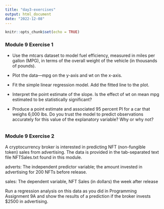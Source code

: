 ```yaml
---
title: "day3-exercises"
output: html_document
date: "2022-12-08"
---
```


```r
knitr::opts_chunk$set(echo = TRUE)
```

### Module 9 Exercise 1

- Use the mtcars dataset to model fuel efficiency, measured in miles per gallon (MPG), in terms of the overall weight of the vehicle (in thousands of pounds).

- Plot the data—mpg on the y-axis and wt on the x-axis.

- Fit the simple linear regression model. Add the fitted line to the plot.

- Interpret the point estimate of the slope. Is the effect of wt on mean mpg estimated to be statistically significant?

- Produce a point estimate and associated 95 percent PI for a car that weighs 6,000 lbs. Do you trust the model to predict observations accurately for this value of the explanatory variable? Why or why not?

```r

```

### Module 9 Exercise 2

A cryptocurrency broker is interested in predicting NFT (non-fungible token) sales from advertising. The data is provided in the tab-separated text file NFTSales.txt found in this module.

adverts: The independent predictor variable; the amount invested in advertising for 200 NFTs before release.

sales: The dependent variable, NFT Sales (in dollars) the week after release

Run a regression analysis on this data as you did in Programming Assignment 9A and show the results of a prediction if the broker invests $2500 in advertising.


```r

```

